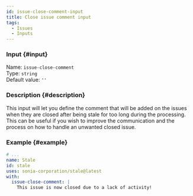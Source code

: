 ```yaml
---
id: issue-close-comment-input
title: Close issue comment input
tags:
  - Issues
  - Inputs
---
```


### Input {#input}

Name: `issue-close-comment`  
Type: `string`  
Default value: `''`

### Description {#description}

This input will let you define the comment that will be added on the issues when they are closed after being stale for too long during the processing.  
This can be useful if you wish to improve the communication and the process on how to handle an unwanted closed issue.

### Example {#example}

```yml {6}
# ...
name: Stale
id: stale
uses: sonia-corporation/stale@latest
with:
  issue-close-comment: |
    This issue is now closed due to a lack of activity!
```
